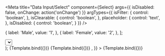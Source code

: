 

<Meta
  title="Data Input/Select"
  component={Select}
  args={{
    isDisabled: false,
    onChange: action('onChange')
  }}
  argTypes={{
    isFilter: {
      control: 'boolean',
    },
    isClearable: {
      control: 'boolean',
    },
    placeholder: {
      control: 'text',
    },
    isDisabled: {
      control: 'boolean',
    }
  }}
/>

  {
    label: 'Male',
    value: '1',
  },
  {
    label: 'Female',
    value: '2',
  },
];

  <div style={{ height: 200, width: 300 }}>
    <Select {...args} />
  </div>
);

<Canvas>
  <Story
    name="Playground"
    args={{
      options: options,
    }}
  >
    {Template.bind({})}
  </Story>
  <Story
    name="Filter"
    args={{
      options: options,
      isFilter: true,
      isClearable: true,
      placeholder: 'Filter',
    }}
  >
    {Template.bind({})}
  </Story>
  <Story
    name="FilterWithIcon"
    args={{
      options: options,
      isFilter: true,
      isClearable: true,
      placeholder: 'Filter',
      leftIcon: () => <UUsersAlt width={24} />,
    }}
  >
    {Template.bind({})}
  </Story>
</Canvas>

